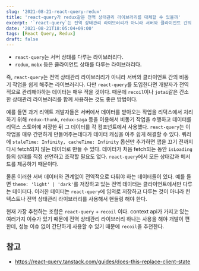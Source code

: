 ```yaml
---
slug: '2021-08-21-react-query-redux'
title: 'react-query가 redux같은 전역 상태관리 라이브러리를 대체할 수 있을까'
excerpt: '`react-query`는 전역 상태관리 라이브러리가 아니라 서버와 클라이언트 간의 비동기 작업을 쉽게 해주는 라이브러리다.'
date: '2021-08-21T18:05:04+09:00'
tags: [React Query, Redux]
draft: false
---
```


- `react-query`는 서버 상태를 다루는 라이브러리다.
- `redux`, `mobx` 등은 클라이언트 상태를 다루는 라이브러리다.

즉, `react-query`는 전역 상태관리 라이브러리가 아니라 서버와 클라이언트 간의 비동기 작업을 쉽게 해주는 라이브러리다. 다만 `react-query`를 도입한다면 개발자가 전역적으로 관리해야하는 데이터는 매우 적을 것이다. 때문에 `recoil`이나 `jotai`같은 간소한 상태관리 라이브러리를 함께 사용하는 것도 좋은 방법이다.

예를 들면 과거 리액트 개발자들은 서버에서 데이터를 받아오는 작업을 리덕스에서 처리하기 위해 `redux-thunk`, `redux-saga` 등을 이용해서 비동기 작업을 수행하고 데이터를 리덕스 스토어에 저장한 뒤 그 데이터를 각 컴포넌트에서 사용했다.
`react-query`는 이 작업을 매우 간편하게 만들어주는데다가 데이터 캐싱을 아주 쉽게 해결할 수 있다. 쿼리에 `staleTime: Infinity, cacheTime: Infinity` 옵션만 추가하면 앱을 끄기 전까지 다시 fetch되지 않는 데이터로 만들 수 있다. 데이터가 처음 fetch되는 동안 `isLoading` 등의 상태를 직접 선언하고 조작할 필요도 없다. `react-query`에서 모든 상태값과 메서드를 제공하기 때문이다.

물론 이러한 서버 데이터와 관계없이 전역적으로 다뤄야 하는 데이터들이 있다. 예를 들면 `theme: 'light' | 'dark'`를 저장하고 있는 전역 데이터는 클라이언트에서만 다루는 데이터다. 이러한 데이터는 `react-query`에 임의로 저장하고 다루는 것이 아니라 컨텍스트나 전역 상태관리 라이브러리를 사용해서 핸들링 해야 한다.

현재 가장 추천하는 조합은 `react-query` + `recoil` 이다. context api가 가지고 있는 여러가지 이슈가 있기 때문에 전역 상태관리 라이브러리 하나는 사용을 해야 개발이 편한데, 성능 이슈 없이 간단하게 사용할 수 있기 때문에 `recoil`을 추천한다.

## 참고

- https://react-query.tanstack.com/guides/does-this-replace-client-state
